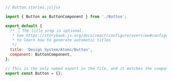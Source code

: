 ```js
// Button.stories.js|jsx

import { Button as ButtonComponent } from './Button';

export default {
  /* 👇 The title prop is optional.
   * See https://storybook.js.org/docs/react/configure/overview#configure-story-loading
   * to learn how to generate automatic titles
   */
  title: 'Design System/Atoms/Button',
  component: ButtonComponent,
};

// This is the only named export in the file, and it matches the component name
export const Button = {};
```
